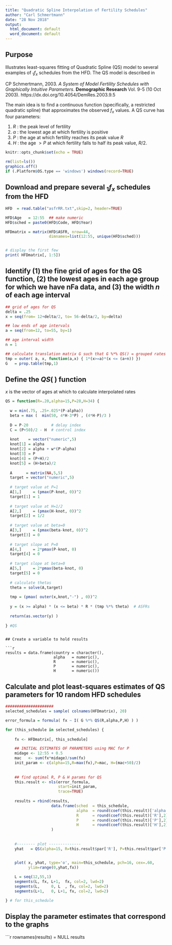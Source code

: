 ```yaml
---
title: "Quadratic Spline Interpolation of Fertility Schedules"
author: "Carl Schmertmann"
date: "28 Nov 2018"
output:
  html_document: default
  word_document: default
---
```


## Purpose

Illustrates least-squares fitting of Quadratic Spline (QS) model to several examples of $_{1}f_x$ schedules from the HFD. The QS model is described in 

CP Schmertmann, 2003. *A System of Model Fertility Schedules with Graphically Intuitive Parameters*. 
**Demographic Research** Vol. 9-5 (10 Oct 2003). https://dx.doi.org/10.4054/DemRes.2003.9.5

The main idea is to find a continuous function (specifically, a restricted quadratic spline) that approximates the observed $f_x$ values.  A QS curve has four parameters:

1. $R$ : the peak level of fertility
2. $\alpha$ : the lowest age at which fertility is positive
3. $P$ : the age at which fertility reaches its peak value $R$
4. $H$ : the age $>P$ at which fertility falls to half its peak value, $R/2$.


```r
knitr::opts_chunk$set(echo = TRUE)

rm(list=ls())
graphics.off()
if (.Platform$OS.type == 'windows') windows(record=TRUE)

```

## Download and prepare several $_{1}f_x$ schedules from the HFD

```r
HFD  = read.table("asfrRR.txt",skip=2, header=TRUE)

HFD$Age   = 12:55  ## make numeric
HFD$sched = paste0(HFD$Code, HFD$Year) 

HFDmatrix = matrix(HFD$ASFR, nrow=44, 
                   dimnames=list(12:55, unique(HFD$sched)))


# display the first few
print( HFDmatrix[, 1:5])
```

## Identify (1) the fine grid of ages for the QS function, (2) the lowest ages in each age group for which we have nFa data, and (3) the width $n$ of each age interval

```r
## grid of ages for QS
delta = .25
x = seq(from= 12+delta/2, to= 56-delta/2, by=delta)

## low ends of age intervals
a = seq(from=12, to=55, by=1)

## age interval width
n = 1

## calculate translation matrix G such that G %*% QS() = grouped rates
tmp = outer( a, x, function(a,x) { 1*(x>=a)*(x <= (a+n)) })
G   = prop.table(tmp,1)

```

## Define the $QS(\:)$ function

$x$ is the vector of ages at which to calculate interpolated rates

```r
QS = function(R=.20,alpha=15,P=28,H=34) {
  
  w = min(.75, .25+.025*(P-alpha))
  beta = max (  min(50, 4*H-3*P) , (4*H-P)/3 )
  
  D = P-20          # delay index
  C = (P+50)/2 - H  # control index
  
  knot    = vector("numeric",5)
  knot[1] = alpha
  knot[2] = alpha + w*(P-alpha)
  knot[3] = P
  knot[4] = (P+H)/2
  knot[5] = (H+beta)/2
  
  A      = matrix(NA,5,5)
  target = vector("numeric",5)
  
  # target value at P=1
  A[1,]     = (pmax(P-knot, 0))^2
  target[1] = 1
  
  # target value at H=1/2
  A[2,]     = (pmax(H-knot, 0))^2
  target[2] = 1/2
  
  # target value at beta=0
  A[3,]     = (pmax(beta-knot, 0))^2
  target[3] = 0
  
  # target slope at P=0
  A[4,]     = 2*pmax(P-knot, 0) 
  target[4] = 0
  
  # target slope at beta=0
  A[5,]     = 2*pmax(beta-knot, 0) 
  target[5] = 0
  
  # calculate thetas
  theta = solve(A,target)
  
  tmp = (pmax( outer(x,knot,"-") , 0))^2
  
  y = (x >= alpha) * (x <= beta) * R * (tmp %*% theta)  # ASFRs
  
  return(as.vector(y) )
  
} #QS
```


```

## Create a variable to hold results

```r

results = data.frame(country = character(),
                     alpha   = numeric(),
                     R       = numeric(),
                     P       = numeric(),
                     H       = numeric())
```

## Calculate and plot least-squares estimates of QS parameters for 10 random HFD schedules

```r


#####################
selected_schedules = sample( colnames(HFDmatrix), 20)

error_formula = formula( fx ~ I( G %*% QS(R,alpha,P,H) ) ) 

for (this_schedule in selected_schedules) {
  
    fx <- HFDmatrix[, this_schedule]  

    ## INITIAL ESTIMATES OF PARAMETERS using MAC for P
    midage <- 12:55 + 0.5
    mac   <- sum(fx*midage)/sum(fx)
    init_param <- c(alpha=15,R=max(fx),P=mac, H=(mac+50)/2)
    
    
    ## find optimal R, P & H params for QS
    this.result <- nls(error_formula, 
                       start=init_param,
                       trace=TRUE)
    
    results = rbind(results,
                    data.frame(sched  = this_schedule, 
                               alpha  = round(coef(this.result)['alpha'],2),
                               R      = round(coef(this.result)['R'],2),
                               P      = round(coef(this.result)['P'],2),
                               H      = round(coef(this.result)['H'],2),2)
                    )
    
    
    #-------- plot --------------
    yhat   = QS(alpha=15, R=this.result$par['R'], P=this.result$par['P'], H=this.result$par['H'])


    plot( x, yhat, type='o', main=this_schedule, pch=16, cex=.60,
          ylim=range(0,yhat,fx))
    
    L = seq(12,55,1)
    segments(L, fx, L+1,  fx, col=2, lwd=2)
    segments(L,     0, L  , fx, col=2, lwd=2)
    segments(L+1,   0, L+1, fx, col=2, lwd=2)

} # for this_schedule
```

## Display the parameter estimates that correspond to the graphs

```r
rownames(results) = NULL
results 